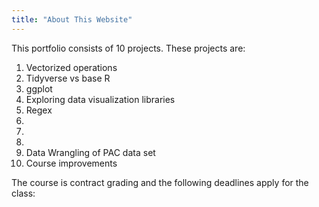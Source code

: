 ```yaml
---
title: "About This Website"
---
```


This portfolio consists of 10 projects. These projects are:

1. Vectorized operations
2. Tidyverse vs base R
3. ggplot
4. Exploring data visualization libraries
5. Regex
6. 
7. 
8. 
9. Data Wrangling of PAC data set
10. Course improvements

The course is contract grading and the following deadlines apply for the class:
